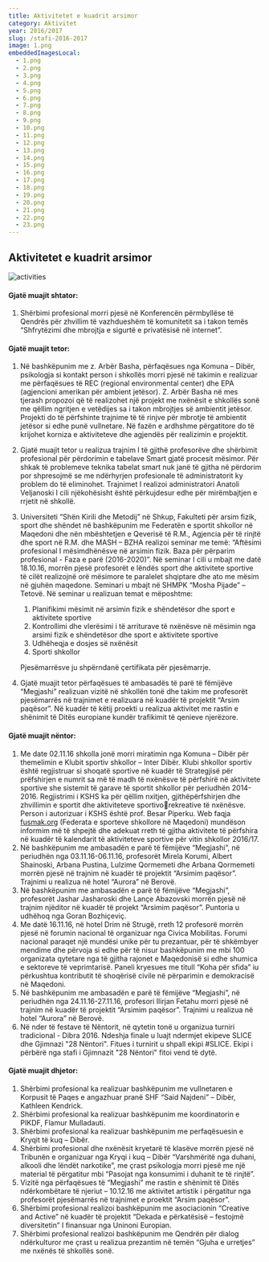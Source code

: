 ```yaml
---
title: Aktivitetet e kuadrit arsimor
category: Aktivitet
year: 2016/2017
slug: /stafi-2016-2017
image: 1.png
embeddedImagesLocal:
  - 1.png
  - 2.png
  - 3.png
  - 4.png
  - 5.png
  - 6.png
  - 7.png
  - 8.png
  - 9.png
  - 10.png
  - 11.png
  - 12.png
  - 13.png
  - 14.png
  - 15.png
  - 16.png
  - 17.png
  - 18.png
  - 19.png
  - 20.png
  - 21.png
  - 22.png
  - 23.png
---
```


## Aktivitetet e kuadrit arsimor

![activities](../../src/images/blog-img/activities-2016-17/activities.png)

#### Gjatë muajit shtator:

1. Shërbimi profesional morri pjesë në Konferencën përmbyllëse të Qendrës për
   zhvillim të vazhdueshëm të komunitetit sa i takon temës “Shfrytëzimi dhe
   mbrojtja e sigurtë e privatësisë në internet”.

#### Gjatë muajit tetor:

1. Në bashkëpunim me z. Arbër Basha, përfaqësues nga Komuna – Dibër,
   psikologja si kontakt person i shkollës morri pjesë në takimin e realizuar me
   përfaqësues të REC (regional environmental center) dhe EPA (agjencioni
   amerikan për ambient jetësor). Z. Arbër Basha në mes tjerash propozoi që të
   realizohet një projekt me nxënësit e shkollës sonë me qëllim ngritjen e vetëdijes
   sa i takon mbrojtjes së ambientit jetësor. Projekti do të përfshinte trajnime të të
   rinjve për mbrotje të ambientit jetësor si edhe punë vullnetare. Në fazën e
   ardhshme përgatitore do të krijohet korniza e aktiviteteve dhe agjendës për
   realizimin e projektit.
2. Gjatë muajit tetor u realizua trajnim I të gjithë profesorëve dhe shërbimit
   profesional për përdorimin e tabelave Smart gjatë procesit mësimor. Për shkak të
   problemeve teknika tabelat smart nuk janë të gjitha në përdorim por shpresojmë
   se me ndërhyrjen profesionale të administratorit ky problem do të eliminohet.
   Trajnimet I realizoi administratori Anatoli Veljanoski I cili njëkohësisht është
   përkujdesur edhe për mirëmbajtjen e rrjetit në shkollë.
3. Universiteti “Shën Kirili dhe Metodij” në Shkup, Fakulteti për arsim fizik, sport dhe shëndet në bashkëpunim me Federatën e sportit shkollor në Maqedoni dhe nën mbështetjen e Qeverisë të R.M., Agjencia për të rinjtë dhe sport në R.M. dhe MASH – BZHA realizoi seminar me temë: “Aftësimi profesional I mësimdhënësve në arsimin fizik. Baza për përparim profesional - Faza e parë (2016-2020)”. Në seminar I cili u mbajt me datë 18.10.16, morrën pjesë profesorët e lëndës sport dhe aktivitete sportive të cilët realizojnë orë mësimore te paralelet shqiptare dhe
   ato me mësim në gjuhën maqedone. Seminari u mbajt në SHMPK “Mosha Pijade” – Tetovë. Në seminar u realizuan temat e mëposhtme:

   1. Planifikimi mësimit në arsimin fizik e shëndetësor dhe sport e
      aktivitete sportive
   2. Kontrollimi dhe vlerësimi i të arriturave të nxënësve në mësimin
      nga arsimi fizik e shëndetësor dhe sport e aktivitete sportive
   3. Udhëheqja e dosjes së nxënësit
   4. Sporti shkollor

   Pjesëmarrësve ju shpërndanë çertifikata për pjesëmarrje.

4. Gjatë muajit tetor përfaqësues të ambasadës të parë të fëmijëve “Megjashi”
   realizuan vizitë në shkollën tonë dhe takim me profesorët pjesëmarrës në
   trajnimet e realizuara në kuadër të projektit “Arsim paqësor”. Në kuadër të këtij
   proekti u realizua aktivitet me rastin e shënimit të Ditës europiane kundër
   trafikimit të qenieve njerëzore.

#### Gjatë muajit nëntor:

1. Me date 02.11.16 shkolla jonë morri miratimin nga Komuna – Dibër për
   themelimin e Klubit sportiv shkollor – Inter Dibër. Klubi shkollor sportiv është
   regjistruar si shoqatë sportive në kuаdër të Strategjisë për prëfshirjen e numrit sa
   më të madh të nxënësve të përfshirë në aktivitete sportive she sistemit të garave
   të sportit shkollor për periudhën 2014-2016. Regjistrimi i KSHS ka për qëllim
   nxitjen, gjithëpërfshirjen dhe zhvillimin e sportit dhe aktiviteteve sportivorekreative të nxënësve. Person i autorizuar i KSHS është prof. Besar Piperku.
   Web faqja [fusmak.org](http://fusmak.org.mk/) (Federata e sporteve shkollore në Maqedoni)
   mundëson informim më të shpejtë dhe adekuat rreth të gjitha aktivitete të
   përfshira në kuadër të kalendarit të aktiviteteve sportive për vitin shkollor
   2016/17.
2. Në bashkëpunim me ambasadën e parë të fëmijëve “Megjashi”, në periudhën
   nga 03.11.16-06.11.16, profesorët Mirela Korumi, Albert Shainoski, Arbana
   Pustina, Lulzime Qormemeti dhe Arbana Qormemeti morrën pjesë në trajnim në
   kuadër të projektit “Arsimim paqësor”. Trajnimi u realizua në hotel “Aurora” në
   Berovë.
3. Në bashkëpunim me ambasadën e parë të fëmijëve “Megjashi”, profesorët
   Jashar Jasharoski dhe Lançe Abazovski morrën pjesë në trajnim njëditor në
   kuadër të projekt “Arsimim paqësor”. Puntoria u udhëhoq nga Goran Bozhiçeviç.
4. Me datë 16.11.16, në hotel Drim në Strugë, rreth 12 profesorë morrën pjesë në
   forumin nacional të organizuar nga Civica Mobilitas. Forumi nacional paraqet një
   mundësi unike për tu prezantuar, për të shkëmbyer mendime dhe përvoja si
   edhe për të nisur bashkëpunim me mbi 100 organizata qytetare nga të gjitha
   rajonet e Maqedonisë si edhe shumica e sektoreve të veprimtarisë. Paneli
   kryesues me titull “Koha për sfida” iu përkushtua kontributit të shoqërisë civile në
   përparimin e demokracisë në Maqedoni.
5. Në bashkëpunim me ambasadën e parë të fëmijëve “Megjashi”, në periudhën
   nga 24.11.16-27.11.16, profesori Ilirjan Fetahu morri pjesë në trajnim në kuadër
   të projektit “Arsimim paqësor”. Trajnimi u realizua në hotel “Aurora” në Berovë.
6. Në nder të festave të Nëntorit, në qytetin tonë u organizua turniri tradicional -
   Dibra 2016. Ndeshja finale u luajt ndermjet ekipeve SLICE dhe Gjimnazi "28
   Nëntori". Fitues i turnirit u shpall ekipi #SLICE. Ekipi i përbërë nga stafi i
   Gjimnazit "28 Nëntori" fitoi vend të dytë.

#### Gjatë muajit dhjetor:

1. Shërbimi profesional ka realizuar bashkëpunim me vullnetaren e Korpusit të
   Paqes e angazhuar pranë SHF “Said Najdeni” – Dibër, Kathleen Kendrick.
2. Shërbimi profesional ka realizuar bashkëpunim me koordinatorin e PIKDF,
   Flamur Mulladauti.
3. Shërbimi profesional ka realizuar bashkëpunim me perfaqësuesin e Kryqit të kuq
   – Dibër.
4. Shërbimi profesional dhe nxënësit kryetarë të klasëve morrën pjesë në Tribunën
   e organizuar nga Kryqi i kuq – Dibër “Varshmëritë nga duhani, alkooli dhe lëndët
   narkotike”, me çrast psikologja morri pjesë me një material të përgatitur mbi
   “Pasojat nga konsumimi i duhanit te të rinjtë”.
5. Vizitë nga përfaqësues të “Megjashi” me rastin e shënimit të Ditës
   ndërkombëtare të njeriut – 10.12.16 me aktivitet artistik i përgatitur nga
   profesorët pjesëmarrës në trajnimet e proektit “Arsim paqësor”.
6. Shërbimi profesional realizoi bashkëpunim me asociacionin “Creative and Active”
   në kuadër të projektit “Dekada e përkatësisë – festojmë diversitetin” I finansuar
   nga Uninoni Europian.
7. Shërbimi profesional realizoi bashkëpunim me Qendrën për dialog ndërkulturor
   me çrast u realizua prezantim në temën “Gjuha e urretjes” me nxënës të shkollës
   sonë.

